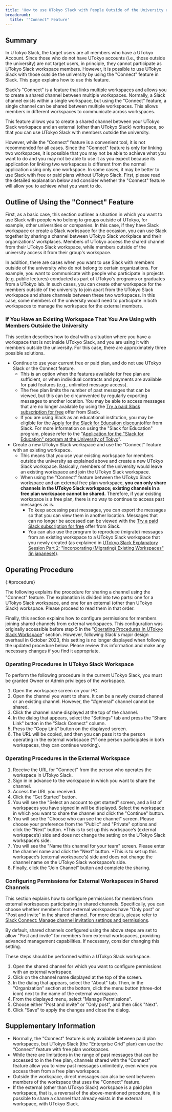 ```yaml
---
title: 'How to use UTokyo Slack with People Outside of the University using the "Connect" Feature'
breadcrumb:
  title: '"Connect" Feature'
---
```


## Summary 

In UTokyo Slack, the target users are all members who have a UTokyo Account. Since those who do not have UTokyo accounts (i.e., those outside the university) are not target users, in principle, they cannot participate as UTokyo Slack workspace members. However, it is possible to use UTokyo Slack with those outside the university by using the "Connect" feature in Slack. This page explains how to use this feature. 

Slack's "Connect" is a feature that links multiple workspaces and allows you to create a shared channel between multiple workspaces. Normally, a Slack channel exists within a single workspace, but using the "Connect" feature, a single channel can be shared between multiple workspaces. This allows members in different workspaces to communicate across workspaces. 

This feature allows you to create a shared channel between your UTokyo Slack workspace and an external (other than UTokyo Slack) workspace, so that you can use UTokyo Slack with members outside the university. 

However, while the "Connect" feature is a convenient tool, it is not recommended for all cases. Since the "Connect" feature is only for linking two workspaces, it is possible that you may not be able to achieve what you want to do and you may not be able to use it as you expect because its application for linking two workspaces is different from the normal application using only one workspace. In some cases, it may be better to use Slack with free or paid plans without UTokyo Slack. First, please read the detailed explanation below and consider whether the "Connect" feature will allow you to achieve what you want to do. 

## Outline of Using the "Connect" Feature 

First, as a basic case, this section outlines a situation in which you want to use Slack with people who belong to groups outside of UTokyo, for example, other universities or companies. In this case, if they have Slack workspace or create a Slack workspace for the occasion, you can use Slack together by sharing a channel between UTokyo Slack workplace and their organizations' workplaces. Members of UTokyo access the shared channel from their UTokyo Slack workspace, while members outside of the university access it from their group's workspace. 

In addition, there are cases when you want to use Slack with members outside of the university who do not belong to certain organizations. For example, you want to communicate with people who participate in projects (e.g. public lectures) conducted as part of UTokyo's programs or graduates from a UTokyo lab. In such cases, you can create other workspace for the members outside of the university to join apart from the UTokyo Slack workspace and share channels between these two workspaces. In this case, some members of the university would need to participate in both workspaces to manage the workspace for the external members. 

### If You Have an Existing Workspace That You Are Using with Members Outside the University 

This section describes how to deal with a situation where you have a workspace that is not inside UTokyo Slack, and you are using it with members outside the university. For this case, there are approximately three possible solutions. 

- Continue to use your current free or paid plan, and do not use UTokyo Slack or the Connect feature. 
    - This is an option when the features available for free plan are sufficient, or when individual contracts and payments are available for paid features (e.g., unlimited message access).
    - The free plan limits the number of past messages that can be viewed, but this can be circumvented by regularly exporting messages to another location. You may be able to access messages that are no longer available by using the [Try a paid Slack subscription for free](https://slack.com/intl/en-gb/help/articles/202878523-Try-a-paid-Slack-subscription-for-free) offer from Slack. 
    - If you are using Slack as an educational institution, you may be eligible for the [Apply for the Slack for Education discount](https://slack.com/intl/en-gb/help/articles/206646877-Apply-for-the-Slack-for-Education-discount)offer from Slack. For more information on using the "Slack for Education" program, please refer to the "[Application for the "Slack for Education" program at the University of Tokyo](/en/slack/discount/)".
- Create a new UTokyo Slack workspace and use the "Connect" feature with an existing workspace. 
    - This means that you use your existing workspace for members outside the university as explained above and create a new UTokyo Slack workspace. Basically, members of the university would leave an existing workspace and join the UTokyo Slack workspace. 
    - When using the "Connect" feature between the UTokyo Slack workspace and an external free plan workspace, **you can only share channels in the UTokyo Slack workspace; existing channels in a free plan workspace cannot be shared.** Therefore, if your existing workspace is a free plan, there is no way to continue to access past messages as is.  
        - To keep accessing past messages, you can export the messages so that you can view them in another location. Messages that can no longer be accessed can be viewed with the [Try a paid Slack subscription for free](https://slack.com/intl/en-gb/help/articles/202878523-Try-a-paid-Slack-subscription-for-free) offer from Slack.
        - You can also use the program to reproduce (migrate) messages from an existing workspace to a UTokyo Slack workspace that you newly created (as explained in [UTokyo Slack Explanatory Session Part 2: "Incorporating (Migrating) Existing Workspaces" (in japanese)](/events/2022-slack/#part2)).

## Operating Procedure
{:#procedure}

The following explains the procedure for sharing a channel using the "Connect" feature. The explanation is divided into two parts: one for a UTokyo Slack workspace, and one for an external (other than UTokyo Slack) workspace. Please proceed to read them in that order. 

Finally, this section explains how to configure permissions for members joining shared channels from external workspaces. This configuration was originally accessible before step 5 in the "[Operating Procedures in UTokyo Slack Workspace](#operating-procedures-in-utokyo-slack-workspace)" section. However, following Slack's major design overhaul in October 2023, this setting is no longer displayed when following the updated procedure below. Please review this information and make any necessary changes if you find it appropriate.

### Operating Procedures in UTokyo Slack Workspace 

To perform the following procedure in the current UTokyo Slack, you must be granted Owner or Admin privileges of the workspace. 
1. Open the workspace screen on your PC.  
1. Open the channel you want to share. It can be a newly created channel or an existing channel. However, the "#general" channel cannot be shared. 
1. Click the channel name displayed at the top of the channel. 
1. In the dialog that appears, select the "Settings" tab and press the "Share Link" button in the "Slack Connect" column. 
1. Press the “Copy Link” button on the displayed screen. 
1. The URL will be copied, and then you can pass it to the person operating in the external workspace (*if one person participates in both workspaces, they can continue working). 

### Operating Procedures in the External Workspace 

1. Receive the URL for "Connect" from the person who operates the workspace in UTokyo Slack. 
1. Sign in in advance to the workspace in which you want to share the channel. 
1. Access the URL you received. 
1. Click the “Get Started” button. 
1. You will see the "Select an account to get started" screen, and a list of workspaces you have signed in will be displayed. Select the workspace in which you want to share the channel and click the "Continue" button. 
1. You will see the "Choose who can see the channel" screen. Please choose your preference from the "Public" and "Private" options and click the "Next" button. *This is to set up this workspace’s (external workspace’s) side and does not change the setting on the UTokyo Slack workspace’s side. 
1. You will see the "Name this channel for your team" screen. Please enter the channel name and click the "Next" button. *This is to set up this workspace’s (external workspace’s) side and does not change the channel name on the UTokyo Slack workspace’s side. 
1. Finally, click the "Join Channel" button and complete the sharing. 

### Configuring Permissions for External Workspaces in Shared Channels

This section explains how to configure permissions for members from external workspaces participating in shared channels. Specifically, you can choose whether members from external workspaces have "Only post" or "Post and invite" in the shared channel. For more details, please refer to [Slack Connect: Manage channel invitation settings and permissions](https://slack.com/help/articles/1500012572621-Slack-Connect--Manage-channel-invitation-settings-and-permissions).

By default, shared channels configured using the above steps are set to allow "Post and invite" for members from external workspaces, providing advanced management capabilities. If necessary, consider changing this setting.

These steps should be performed within a UTokyo Slack workspace.

1. Open the shared channel for which you want to configure permissions with an external workspace.
1. Click on the channel name displayed at the top of the screen.
1. In the dialog that appears, select the "About" tab. Then, in the "Organization" section at the bottom, click the menu button (three-dot icon) next to the name of the external workspace.
1. From the displayed menu, select "Manage Permissions".
1. Choose either "Post and invite" or "Only post", and then click "Next".
1. Click "Save" to apply the changes and close the dialog.


## Supplementary Information 

-	Normally, the "Connect" feature is only available between paid plan workspaces, but UTokyo Slack (the "Enterprise Grid" plan) can use the “Connect” feature with free plan workspaces. 
- While there are limitations in the range of past messages that can be accessed to in the free plan, channels shared with the "Connect" feature allow you to view past messages unlimitedly, even when you access them from a free plan workspace. 
- Outside the workspace, direct messages can also be sent between members of the workspace that uses the "Connect" feature. 
- If the external (other than UTokyo Slack) workspace is a paid plan workspace, that is, a reversal of the above-mentioned procedure, it is possible to share a channel that already exists in the external workspace, with UTokyo Slack. 
